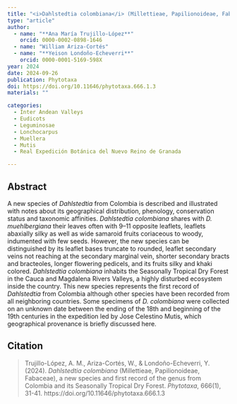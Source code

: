 ```yaml
---
title: "<i>Dahlstedtia colombiana</i> (Millettieae, Papilionoideae, Fabaceae), a new species and first record of the genus from Colombia and its Seasonally Tropical Dry Forest"
type: "article"
author:
  - name: "**Ana María Trujillo-López**"
    orcid: 0000-0002-0898-1646
  - name: "William Ariza-Cortés"
  - name: "**Yeison Londoño-Echeverri**"
    orcid: 0000-0001-5169-598X
year: 2024
date: 2024-09-26
publication: Phytotaxa
doi: https://doi.org/10.11646/phytotaxa.666.1.3
materials: ""

categories:
  - Inter Andean Valleys
  - Eudicots
  - Leguminosae
  - Lonchocarpus
  - Muellera
  - Mutis
  - Real Expedición Botánica del Nuevo Reino de Granada

---
```


## Abstract

A new species of *Dahlstedtia* from Colombia is described and illustrated with notes about its geographical distribution, phenology, conservation status and taxonomic affinities. *Dahlstedtia colombiana* shares with *D. muehlbergiana* their leaves often with 9–11 opposite leaflets, leaflets abaxially silky as well as wide samaroid fruits coriaceous to woody, indumented with few seeds. However, the new species can be distinguished by its leaflet bases truncate to rounded, leaflet secondary veins not reaching at the secondary marginal vein, shorter secondary bracts and bracteoles, longer flowering pedicels, and its fruits silky and khaki colored. *Dahlstedtia colombiana* inhabits the Seasonally Tropical Dry Forest in the Cauca and Magdalena Rivers Valleys, a highly disturbed ecosystem inside the country. This new species represents the first record of *Dahlstedtia* from Colombia although other species have been recorded from all neighboring countries. Some specimens of *D. colombiana* were collected on an unknown date between the ending of the 18th and beginning of the 19th centuries in the expedition led by Jose Celestino Mutis, which geographical provenance is briefly discussed here.

## Citation

> Trujillo-López, A. M., Ariza-Cortés, W., & Londoño-Echeverri, Y. (2024). *Dahlstedtia colombiana* (Millettieae, Papilionoideae, Fabaceae), a new species and first record of the genus from Colombia and its Seasonally Tropical Dry Forest. *Phytotaxa*, 666(1), 31-41. https://doi.org/10.11646/phytotaxa.666.1.3
